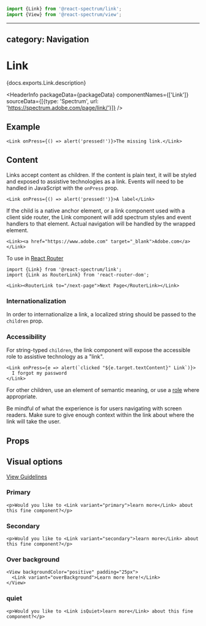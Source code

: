 <!-- Copyright 2020 Adobe. All rights reserved.
This file is licensed to you under the Apache License, Version 2.0 (the "License");
you may not use this file except in compliance with the License. You may obtain a copy
of the License at http://www.apache.org/licenses/LICENSE-2.0
Unless required by applicable law or agreed to in writing, software distributed under
the License is distributed on an "AS IS" BASIS, WITHOUT WARRANTIES OR REPRESENTATIONS
OF ANY KIND, either express or implied. See the License for the specific language
governing permissions and limitations under the License. -->



```jsx import
import {Link} from '@react-spectrum/link';
import {View} from '@react-spectrum/view';
```

---
category: Navigation
---

# Link

<p>{docs.exports.Link.description}</p>

<HeaderInfo
  packageData={packageData}
  componentNames={['Link']}
  sourceData={[{type: 'Spectrum', url: 'https://spectrum.adobe.com/page/link/'}]} />

## Example

```tsx example
<Link onPress={() => alert('pressed!')}>The missing link.</Link>
```

## Content

Links accept content as children.
If the content is plain text, it will be styled and exposed to assistive technologies as a link.
Events will need to be handled in JavaScript with the `onPress` prop.

```tsx example
<Link onPress={() => alert('pressed!')}>A label</Link>
```

If the child is a native anchor element, or a link component used with a client side router, the Link component will add spectrum styles and event handlers to that element.
Actual navigation will be handled by the wrapped element.

```tsx example
<Link><a href="https://www.adobe.com" target="_blank">Adobe.com</a></Link>
```

To use in [React Router](https://reacttraining.com/react-router/)

```tsx
import {Link} from '@react-spectrum/link';
import {Link as RouterLink} from 'react-router-dom';

<Link><RouterLink to="/next-page">Next Page</RouterLink></Link>
```

### Internationalization

In order to internationalize a link, a localized string should be passed to the `children` prop.

### Accessibility

For string-typed `children`, the link component will expose the accessible role to assistive technology as a "link".

```tsx example
<Link onPress={e => alert(`clicked "${e.target.textContent}" Link`)}>
  I forgot my password
</Link>
```

For other children, use an element of semantic meaning, or use a [role](https://developer.mozilla.org/en-US/docs/Web/Accessibility/ARIA/Roles) where appropriate.

Be mindful of what the experience is for users navigating with screen readers. Make sure to give enough context within the link about where the link will take the user.

## Props

<PropTable component={docs.exports.Link} links={docs.links} />

## Visual options
[View Guidelines](https://spectrum.adobe.com/page/link/#Options)

### Primary
```tsx example
<p>Would you like to <Link variant="primary">learn more</Link> about this fine component?</p>
```

### Secondary
```tsx example
<p>Would you like to <Link variant="secondary">learn more</Link> about this fine component?</p>
```

### Over background
```tsx example
<View backgroundColor="positive" padding="25px">
  <Link variant="overBackground">Learn more here!</Link>
</View>
```

### quiet
```tsx example
<p>Would you like to <Link isQuiet>learn more</Link> about this fine component?</p>
```
